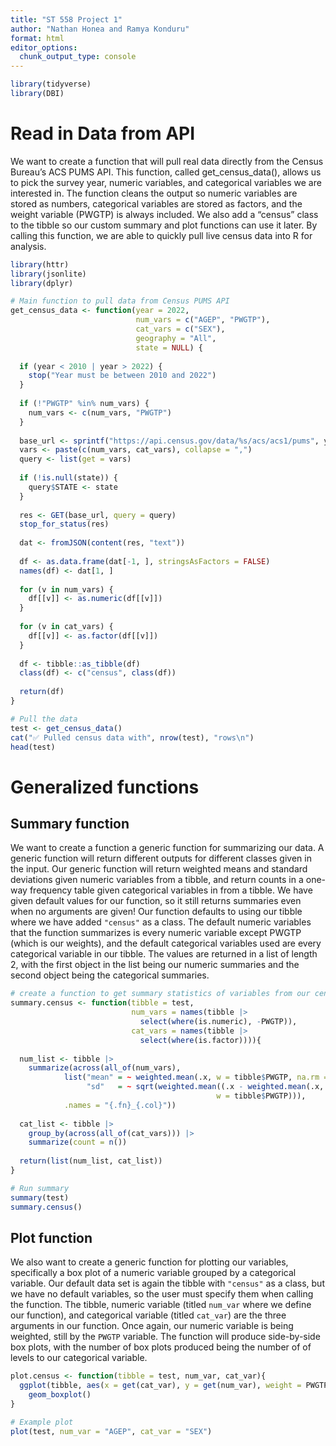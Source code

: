 ```yaml
---
title: "ST 558 Project 1"
author: "Nathan Honea and Ramya Konduru"
format: html
editor_options: 
  chunk_output_type: console
---
```


```r
library(tidyverse)
library(DBI)
```

# Read in Data from API

We want to create a function that will pull real data directly from the Census Bureau’s ACS PUMS API. This function, called get_census_data(), allows us to pick the survey year, numeric variables, and categorical variables we are interested in. The function cleans the output so numeric variables are stored as numbers, categorical variables are stored as factors, and the weight variable (PWGTP) is always included. We also add a "census" class to the tibble so our custom summary and plot functions can use it later. By calling this function, we are able to quickly pull live census data into R for analysis.


```r
library(httr)
library(jsonlite)
library(dplyr)

# Main function to pull data from Census PUMS API
get_census_data <- function(year = 2022,
                            num_vars = c("AGEP", "PWGTP"), 
                            cat_vars = c("SEX"),
                            geography = "All", 
                            state = NULL) {
  
  if (year < 2010 | year > 2022) {
    stop("Year must be between 2010 and 2022")
  }
  
  if (!"PWGTP" %in% num_vars) {
    num_vars <- c(num_vars, "PWGTP")
  }
  
  base_url <- sprintf("https://api.census.gov/data/%s/acs/acs1/pums", year)
  vars <- paste(c(num_vars, cat_vars), collapse = ",")
  query <- list(get = vars)
  
  if (!is.null(state)) {
    query$STATE <- state
  }
  
  res <- GET(base_url, query = query)
  stop_for_status(res)
  
  dat <- fromJSON(content(res, "text"))
  
  df <- as.data.frame(dat[-1, ], stringsAsFactors = FALSE)
  names(df) <- dat[1, ]
  
  for (v in num_vars) {
    df[[v]] <- as.numeric(df[[v]])
  }
  
  for (v in cat_vars) {
    df[[v]] <- as.factor(df[[v]])
  }
  
  df <- tibble::as_tibble(df)
  class(df) <- c("census", class(df))
  
  return(df)
}

# Pull the data
test <- get_census_data()
cat("✅ Pulled census data with", nrow(test), "rows\n")
head(test)

```

# Generalized functions

## Summary function

We want to create a function a generic function for summarizing our data. A generic function will return different outputs for different classes given in the input. Our generic function will return weighted means and standard deviations given numeric variables from a tibble, and return counts in a one-way frequency table given categorical variables in from a tibble. We have given default values for our function, so it still returns summaries even when no arguments are given! Our function defaults to using our tibble where we have added `"census"` as a class. The default numeric variables that the function summarizes is every numeric variable except PWGTP (which is our weights), and the default categorical variables used are every categorical variable in our tibble. The values are returned in a list of length 2, with the first object in the list being our numeric summaries and the second object being the categorical summaries.

```r
# create a function to get summary statistics of variables from our census data
summary.census <- function(tibble = test, 
                           num_vars = names(tibble |> 
                             select(where(is.numeric), -PWGTP)), 
                           cat_vars = names(tibble |> 
                             select(where(is.factor)))){
  
  num_list <- tibble |> 
    summarize(across(all_of(num_vars),
            list("mean" = ~ weighted.mean(.x, w = tibble$PWGTP, na.rm = TRUE), 
                 "sd"   = ~ sqrt(weighted.mean((.x - weighted.mean(.x, tibble$PWGTP))^2, 
                                              w = tibble$PWGTP))),
            .names = "{.fn}_{.col}"))
  
  cat_list <- tibble |> 
    group_by(across(all_of(cat_vars))) |>
    summarize(count = n())
  
  return(list(num_list, cat_list))
}

# Run summary
summary(test)
summary.census()

```

## Plot function

We also want to create a generic function for plotting our variables, specifically a box plot of a numeric variable grouped by a categorical variable. Our default data set is again the tibble with `"census"` as a class, but we have no default variables, so the user must specify them when calling the function. The tibble, numeric variable (titled `num_var` where we define our function), and categorical variable (titled `cat_var`) are the three arguments in our function. Once again, our numeric variable is being weighted, still by the `PWGTP` variable. The function will produce side-by-side box plots, with the number of box plots produced being the number of of levels to our categorical variable.

```r

plot.census <- function(tibble = test, num_var, cat_var){
  ggplot(tibble, aes(x = get(cat_var), y = get(num_var), weight = PWGTP)) +
    geom_boxplot()
}

# Example plot
plot(test, num_var = "AGEP", cat_var = "SEX")

```
